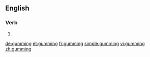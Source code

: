 ==English==

===Verb===
{{head|en|present participle}}

# {{present participle of|gum|lang=en}}

[[de:gumming]]
[[et:gumming]]
[[fr:gumming]]
[[simple:gumming]]
[[vi:gumming]]
[[zh:gumming]]